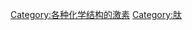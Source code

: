 {{Commonscat|Peptide hormones}}

[[Category:各种化学结构的激素|Category:各种化学结构的激素]]
[[Category:肽|Category:肽]]